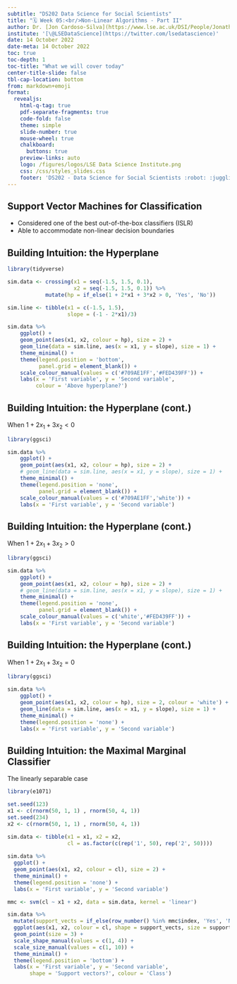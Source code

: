 ```yaml
---
subtitle: "DS202 Data Science for Social Scientists"
title: "🗓️ Week 05:<br/>Non-Linear Algorithms - Part II"
author: Dr. [Jon Cardoso-Silva](https://www.lse.ac.uk/DSI/People/Jonathan-Cardoso-Silva) and Dr. [Stuart Bramwell](https://www.lse.ac.uk/Methodology/People/Academic-Staff/Stuart-Bramwell/Stuart-Bramwell)
institute: '[\@LSEDataScience](https://twitter.com/lsedatascience)'
date: 14 October 2022
date-meta: 14 October 2022
toc: true
toc-depth: 1
toc-title: "What we will cover today"
center-title-slide: false
tbl-cap-location: bottom
from: markdown+emoji
format:
  revealjs: 
    html-q-tag: true
    pdf-separate-fragments: true
    code-fold: false
    theme: simple
    slide-number: true
    mouse-wheel: true
    chalkboard: 
      buttons: true
    preview-links: auto
    logo: /figures/logos/LSE Data Science Institute.png
    css: /css/styles_slides.css
    footer: 'DS202 - Data Science for Social Scientists :robot: :juggling_person:'
---
```


## Support Vector Machines for Classification

- Considered one of the best out-of-the-box classifiers (ISLR)
- Able to accommodate non-linear decision boundaries

## Building Intuition: the Hyperplane

```r
library(tidyverse)

sim.data <- crossing(x1 = seq(-1.5, 1.5, 0.1),
                     x2 = seq(-1.5, 1.5, 0.1)) %>%
            mutate(hp = if_else(1 + 2*x1 + 3*x2 > 0, 'Yes', 'No')) 

sim.line <- tibble(x1 = c(-1.5, 1.5),
                   slope = (-1 - 2*x1)/3)

sim.data %>%
    ggplot() +
    geom_point(aes(x1, x2, colour = hp), size = 2) +
    geom_line(data = sim.line, aes(x = x1, y = slope), size = 1) +
    theme_minimal() +
    theme(legend.position = 'bottom',
          panel.grid = element_blank()) +
    scale_colour_manual(values = c('#709AE1FF','#FED439FF')) +
    labs(x = 'First variable', y = 'Second variable',
         colour = 'Above hyperplane?')

```

## Building Intuition: the Hyperplane (cont.)

When $1 + 2x_1 + 3x_2 < 0$

```r

library(ggsci)

sim.data %>%
    ggplot() +
    geom_point(aes(x1, x2, colour = hp), size = 2) +
    # geom_line(data = sim.line, aes(x = x1, y = slope), size = 1) +
    theme_minimal() +
    theme(legend.position = 'none',
          panel.grid = element_blank()) +
    scale_colour_manual(values = c('#709AE1FF','white')) +
    labs(x = 'First variable', y = 'Second variable')

```

## Building Intuition: the Hyperplane (cont.)

When $1 + 2x_1 + 3x_2 > 0$

```r

library(ggsci)

sim.data %>%
    ggplot() +
    geom_point(aes(x1, x2, colour = hp), size = 2) +
    # geom_line(data = sim.line, aes(x = x1, y = slope), size = 1) +
    theme_minimal() +
    theme(legend.position = 'none',
          panel.grid = element_blank()) +
    scale_colour_manual(values = c('white','#FED439FF')) +
    labs(x = 'First variable', y = 'Second variable')

```

## Building Intuition: the Hyperplane (cont.)

When $1 + 2x_1 + 3x_2 = 0$

```r

library(ggsci)

sim.data %>%
    ggplot() +
    geom_point(aes(x1, x2, colour = hp), size = 2, colour = 'white') +
    geom_line(data = sim.line, aes(x = x1, y = slope), size = 1) +
    theme_minimal() +
    theme(legend.position = 'none') +
    labs(x = 'First variable', y = 'Second variable')

```

## Building Intuition: the Maximal Marginal Classifier

The linearly separable case

```r

library(e1071)

set.seed(123)
x1 <- c(rnorm(50, 1, 1) , rnorm(50, 4, 1))
set.seed(234)
x2 <- c(rnorm(50, 1, 1) , rnorm(50, 4, 1))

sim.data <- tibble(x1 = x1, x2 = x2,
                   cl = as.factor(c(rep('1', 50), rep('2', 50))))
  
sim.data %>%
  ggplot() +
  geom_point(aes(x1, x2, colour = cl), size = 2) +
  theme_minimal() +
  theme(legend.position = 'none') +
  labs(x = 'First variable', y = 'Second variable')

mmc <- svm(cl ~ x1 + x2, data = sim.data, kernel = 'linear')

sim.data %>% 
  mutate(support_vects = if_else(row_number() %in% mmc$index, 'Yes', 'No')) %>% 
  ggplot(aes(x1, x2, colour = cl, shape = support_vects, size = support_vects)) +
  geom_point(size = 3) +
  scale_shape_manual(values = c(1, 4)) +
  scale_size_manual(values = c(1, 10)) +
  theme_minimal() +
  theme(legend.position = 'bottom') +
  labs(x = 'First variable', y = 'Second variable',
       shape = 'Support vectors?', colour = 'Class')

```